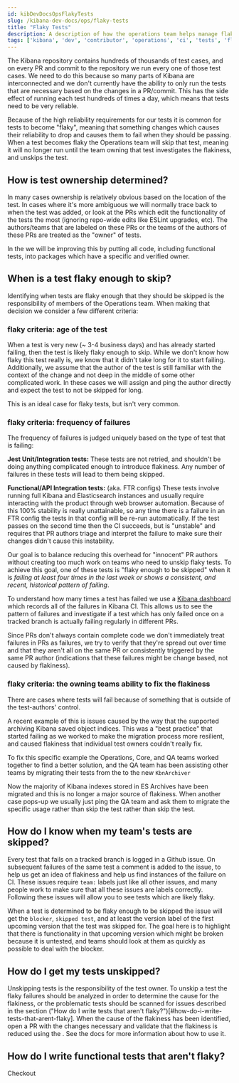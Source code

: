 ```yaml
---
id: kibDevDocsOpsFlakyTests
slug: /kibana-dev-docs/ops/flaky-tests
title: "Flaky Tests"
description: A description of how the operations team helps manage flaky tests in Kibana
tags: ['kibana', 'dev', 'contributor', 'operations', 'ci', 'tests', 'flaky']
---
```


The Kibana repository contains hundreds of thousands of test cases, and on every PR and commit to the repository we run every one of those test cases. We need to do this because so many parts of Kibana are interconnected and we don't currently have the ability to only run the tests that are necessary based on the changes in a PR/commit. This has the side effect of running each test hundreds of times a day, which means that tests need to be very reliable.

Because of the high reliability requirements for our tests it is common for tests to become "flaky", meaning that something changes which causes their reliability to drop and causes them to fail when they should be passing. When a test becomes flaky the Operations team will skip that test, meaning it will no longer run until the team owning that test investigates the flakiness, and unskips the test.

## How is test ownership determined?

In many cases ownership is relatively obvious based on the location of the test. In cases where it's more ambiguous we will normally trace back to when the test was added, or look at the PRs which edit the functionality of the tests the most (ignoring repo-wide edits like ESLint upgrades, etc). The authors/teams that are labeled on these PRs or the teams of the authors of these PRs are treated as the "owner" of tests.

In the <DocLink id="kibDevDocsOpsPackages" text="IDM project" /> we will be improving this by putting all code, including functional tests, into packages which have a specific and verified owner.

## When is a test flaky enough to skip?

Identifying when tests are flaky enough that they should be skipped is the responsibility of members of the Operations team. When making that decision we consider a few different criteria:

### flaky criteria: age of the test

When a test is very new (~ 3-4 business days) and has already started failing, then the test is likely flaky enough to skip. While we don't know how flaky this test really is, we know that it didn't take long for it to start failing. Additionally, we assume that the author of the test is still familiar with the context of the change and not deep in the middle of some other complicated work. In these cases we will assign and ping the author directly and expect the test to not be skipped for long.

This is an ideal case for flaky tests, but isn't very common.

### flaky criteria: frequency of failures

The frequency of failures is judged uniquely based on the type of test that is failing:

**Jest Unit/Integration tests:** These tests are not retried, and shouldn't be doing anything complicated enough to introduce flakiness. Any number of failures in these tests will lead to them being skipped.

**Functional/API Integration tests:** (aka. FTR configs) These tests involve running full Kibana and Elasticsearch instances and usually require interacting with the product through web browser automation. Because of this 100% stability is really unattainable, so any time there is a failure in an FTR config the tests in that config will be re-run automatically. If the test passes on the second time then the CI succeeds, but is "unstable" and requires that PR authors triage and interpret the failure to make sure their changes didn't cause this instability.

Our goal is to balance reducing this overhead for "innocent" PR authors without creating too much work on teams who need to unskip flaky tests. To achieve this goal, one of these tests is "flaky enough to be skipped" when it is _failing at least four times in the last week or shows a consistent, and recent, historical pattern of failing_.

To understand how many times a test has failed we use a [Kibana dashboard](https://ops.kibana.dev/s/ci/app/dashboards#/view/cb7380fb-67fe-5c41-873d-003d1a407dad) which records all of the failures in Kibana CI. This allows us to see the pattern of failures and investigate if a test which has only failed once on a tracked branch is actually failing regularly in different PRs.

Since PRs don't always contain complete code we don't immediately treat failures in PRs as failures, we try to verify that they're spread out over time and that they aren't all on the same PR or consistently triggered by the same PR author (indications that these failures might be change based, not caused by flakiness).

### flaky criteria: the owning teams ability to fix the flakiness

There are cases where tests will fail because of something that is outside of the test-authors' control.

A recent example of this is issues caused by the way that the <DocLink id="kibDevDocsOpsEsArchiver" /> supported archiving Kibana saved object indices. This was a "best practice" that started failing as we worked to make the migration process more resilient, and caused flakiness that individual test owners couldn't really fix.

To fix this specific example the Operations, Core, and QA teams worked together to find a better solution, and the QA team has been assisting other teams by migrating their tests from the <DocLink id="kibDevDocsOpsEsArchiver" /> to the new `KbnArchiver`

Now the majority of Kibana indexes stored in ES Archives have been migrated and this is no longer a major source of flakiness. When another case pops-up we usually just ping the QA team and ask them to migrate the specific usage rather than skip the test rather than skip the test.

## How do I know when my team's tests are skipped?

Every test that fails on a tracked branch is logged in a Github issue. On subsequent failures of the same test a comment is added to the issue, to help us get an idea of flakiness and help us find instances of the failure on CI. These issues require `team:` labels just like all other issues, and many people work to make sure that all these issues are labels correctly. Following these issues will allow you to see tests which are likely flaky.

When a test is determined to be flaky enough to be skipped the issue will get the `blocker`, `skipped test`, and at least the version label of the first upcoming version that the test was skipped for. The goal here is to highlight that there is functionality in that upcoming version which might be broken because it is untested, and teams should look at them as quickly as possible to deal with the blocker.

## How do I get my tests unskipped?

Unskipping tests is the responsibility of the test owner. To unskip a test the flaky failures should be analyzed in order to determine the cause for the flakiness, or the problematic tests should be scanned for issues described in the section ("How do I write tests that aren't flaky?")[#how-do-i-write-tests-that-arent-flaky]. When the cause of the flakiness has been identified, open a PR with the changes necessary and validate that the flakiness is reduced using the <DocLink id="kibDevDocsOpsFlakyTestRunner" />. See the <DocLink id="kibDevDocsOpsFlakyTestRunner" /> docs for more information about how to use it.

## How do I write functional tests that aren't flaky?

Checkout <DocLink id="kibDevDocsOpsWritingStableFunctionalTests"/>